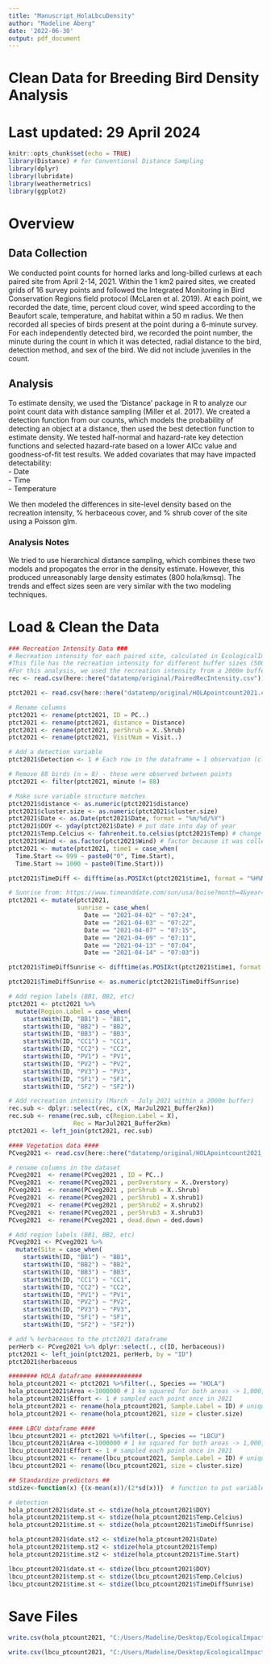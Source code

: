 ---
title: "Manuscript_HolaLbcuDensity"
author: "Madeline Aberg"
date: '2022-06-30'
output: pdf_document
---
# Clean Data for Breeding Bird Density Analysis
# Last updated: 29 April 2024

```{r setup, include=FALSE}
knitr::opts_chunk$set(echo = TRUE)
library(Distance) # for Conventional Distance Sampling
library(dplyr)
library(lubridate)
library(weathermetrics)
library(ggplot2)
```

# Overview
## Data Collection
We conducted point counts for horned larks and long-billed curlews at each paired site from April 2-14, 2021. Within the 1 km2 paired sites, we created grids of 16 survey points and followed the Integrated Monitoring in Bird Conservation Regions field protocol (McLaren et al. 2019). At each point, we recorded the date, time, percent cloud cover, wind speed according to the Beaufort scale, temperature, and habitat within a 50 m radius. We then recorded all species of birds present at the point during a 6-minute survey. For each independently detected bird, we recorded the point number, the minute during the count in which it was detected, radial distance to the bird, detection method, and sex of the bird. We did not include juveniles in the count.

## Analysis 
To estimate density, we used the ‘Distance’ package in R to analyze our point count data with distance sampling (Miller et al. 2017). We created a detection function from our counts, which models the probability of detecting an object at a distance, then used the best detection function to estimate density. We tested half-normal and hazard-rate key detection functions and selected hazard-rate based on a lower AICc value and goodness-of-fit test results. We added covariates that may have impacted detectability:  
- Date   
- Time  
- Temperature  

We then modeled the differences in site-level density based on the recreation intensity, % herbaceous cover, and % shrub cover of the site using a Poisson glm.

### Analysis Notes
We tried to use hierarchical distance sampling, which combines these two models and propogates the error in the density estimate. However, this produced unreasonably large density estimates (800 hola/kmsq). The trends and effect sizes seen are very similar with the two modeling techniques. 

# Load & Clean the Data
```{r}
### Recreation Intensity Data ###
# Recreation intensity for each paired site, calculated in EcologicalImpacts_01_RecreationIntensityAnalysis.Rmd  
#This file has the recreation intensity for different buffer sizes (500m - 5000m). 
#For this analysis, we used the recreation intensity from a 2000m buffer around the sites from March to July 2021. 
rec <- read.csv(here::here("datatemp/original/PairedRecIntensity.csv"))

ptct2021 <- read.csv(here::here("datatemp/original/HOLApointcount2021.csv")) # observation-level data

# Rename columns 
ptct2021 <- rename(ptct2021, ID = PC..)
ptct2021 <- rename(ptct2021, distance = Distance)
ptct2021 <- rename(ptct2021, perShrub = X..Shrub)
ptct2021 <- rename(ptct2021, VisitNum = Visit..)

# Add a detection variable
ptct2021$Detection <- 1 # Each row in the dataframe = 1 observation (cluster size gives the # of individuals)

# Remove 88 birds (n = 8) - these were observed between points
ptct2021 <- filter(ptct2021, minute != 88)

# Make sure variable structure matches
ptct2021$distance <- as.numeric(ptct2021$distance)
ptct2021$cluster.size <- as.numeric(ptct2021$cluster.size)
ptct2021$Date <- as.Date(ptct2021$Date, format = "%m/%d/%Y")
ptct2021$DOY <- yday(ptct2021$Date) # put date into day of year
ptct2021$Temp.Celcius <- fahrenheit.to.celsius(ptct2021$Temp) # change to celcius
ptct2021$Wind <- as.factor(ptct2021$Wind) # factor because it was collected on the Beaufort scale
ptct2021 <- mutate(ptct2021, time1 = case_when(
  Time.Start <= 999 ~ paste0("0", Time.Start), 
  Time.Start >= 1000 ~ paste0(Time.Start))) 

ptct2021$TimeDiff <- difftime(as.POSIXct(ptct2021$time1, format = "%H%M"), as.POSIXct("0:00", format = "%H:%M"), units = "min")

# Sunrise from: https://www.timeanddate.com/sun/usa/boise?month=4&year=2021 
ptct2021 <- mutate(ptct2021, 
                   sunrise = case_when(
                     Date == "2021-04-02" ~ "07:24", 
                     Date == "2021-04-03" ~ "07:22", 
                     Date == "2021-04-07" ~ "07:15", 
                     Date == "2021-04-09" ~ "07:11", 
                     Date == "2021-04-13" ~ "07:04", 
                     Date == "2021-04-14" ~ "07:03"))

ptct2021$TimeDiffSunrise <- difftime(as.POSIXct(ptct2021$time1, format = "%H%M"), as.POSIXct(ptct2021$sunrise, format = "%H:%M"), units = "min")

ptct2021$TimeDiffSunrise <- as.numeric(ptct2021$TimeDiffSunrise)

# Add region labels (BB1, BB2, etc)
ptct2021 <- ptct2021 %>%
  mutate(Region.Label = case_when(
    startsWith(ID, "BB1") ~ "BB1",
    startsWith(ID, "BB2") ~ "BB2",
    startsWith(ID, "BB3") ~ "BB3",
    startsWith(ID, "CC1") ~ "CC1", 
    startsWith(ID, "CC2") ~ "CC2",
    startsWith(ID, "PV1") ~ "PV1",
    startsWith(ID, "PV2") ~ "PV2",
    startsWith(ID, "PV3") ~ "PV3",
    startsWith(ID, "SF1") ~ "SF1",
    startsWith(ID, "SF2") ~ "SF2"))

# Add recreation intensity (March - July 2021 within a 2000m buffer) 
rec.sub <- dplyr::select(rec, c(X, MarJul2021_Buffer2km))
rec.sub <- rename(rec.sub, c(Region.Label = X),
                  Rec = MarJul2021_Buffer2km)  
ptct2021 <- left_join(ptct2021, rec.sub)

#### Vegetation data ####
PCveg2021 <- read.csv(here::here("datatemp/original/HOLApointcount2021_veg.csv"))

# rename columns in the dataset
PCveg2021  <- rename(PCveg2021 , ID = PC..)
PCveg2021  <- rename(PCveg2021 , perOverstory = X..Overstory)
PCveg2021  <- rename(PCveg2021 , perShrub = X..Shrub)
PCveg2021  <- rename(PCveg2021 , perShrub1 = X.shrub1)
PCveg2021  <- rename(PCveg2021 , perShrub2 = X.shrub2)
PCveg2021  <- rename(PCveg2021 , perShrub3 = X.shrub3)
PCveg2021  <- rename(PCveg2021 , dead.down = ded.down)

# Add region labels (BB1, BB2, etc)
PCveg2021 <- PCveg2021 %>%
  mutate(Site = case_when(
    startsWith(ID, "BB1") ~ "BB1",
    startsWith(ID, "BB2") ~ "BB2",
    startsWith(ID, "BB3") ~ "BB3",
    startsWith(ID, "CC1") ~ "CC1", 
    startsWith(ID, "CC2") ~ "CC2",
    startsWith(ID, "PV1") ~ "PV1",
    startsWith(ID, "PV2") ~ "PV2",
    startsWith(ID, "PV3") ~ "PV3",
    startsWith(ID, "SF1") ~ "SF1",
    startsWith(ID, "SF2") ~ "SF2"))

# add % herbaceous to the ptct2021 dataframe
perHerb <- PCveg2021 %>% dplyr::select(., c(ID, herbaceous))
ptct2021 <- left_join(ptct2021, perHerb, by = "ID")
ptct2021$herbaceous

######## HOLA dataframe #############
hola_ptcount2021 <- ptct2021 %>%filter(., Species == "HOLA")
hola_ptcount2021$Area <-1000000 # 1 km squared for both areas -> 1,000,000 sq m (to match distance)
hola_ptcount2021$Effort <- 1 # sampled each point once in 2021 
hola_ptcount2021 <- rename(hola_ptcount2021, Sample.Label = ID) # unique point names ("PV10")
hola_ptcount2021 <- rename(hola_ptcount2021, size = cluster.size)

#### LBCU dataframe ####
lbcu_ptcount2021 <- ptct2021 %>%filter(., Species == "LBCU")
lbcu_ptcount2021$Area <-1000000 # 1 km squared for both areas -> 1,000,000 sq m (to match distance)
lbcu_ptcount2021$Effort <- 1 # sampled each point once in 2021 
lbcu_ptcount2021 <- rename(lbcu_ptcount2021, Sample.Label = ID) # unique point names ("PV10")
lbcu_ptcount2021 <- rename(lbcu_ptcount2021, size = cluster.size)

## Standardize predictors ##
stdize<-function(x) {(x-mean(x))/(2*sd(x))}  # function to put variables on the same scale - based on Andrew Gelman paper (from 'practice_with_multiple_regression.Rmd' in EEB622)

# detection
hola_ptcount2021$date.st <- stdize(hola_ptcount2021$DOY)
hola_ptcount2021$temp.st <- stdize(hola_ptcount2021$Temp.Celcius)
hola_ptcount2021$time.st <- stdize(hola_ptcount2021$TimeDiffSunrise)

hola_ptcount2021$date.st2 <- stdize(hola_ptcount2021$Date)
hola_ptcount2021$temp.st2 <- stdize(hola_ptcount2021$Temp)
hola_ptcount2021$time.st2 <- stdize(hola_ptcount2021$Time.Start)

lbcu_ptcount2021$date.st <- stdize(lbcu_ptcount2021$DOY)
lbcu_ptcount2021$temp.st <- stdize(lbcu_ptcount2021$Temp.Celcius)
lbcu_ptcount2021$time.st <- stdize(lbcu_ptcount2021$TimeDiffSunrise)
```
# Save Files
```{r}
write.csv(hola_ptcount2021, "C:/Users/Madeline/Desktop/EcologicalImpactsManuscript/CleanData/HOLA_PointCount_Clean_29April2024.csv")

write.csv(lbcu_ptcount2021, "C:/Users/Madeline/Desktop/EcologicalImpactsManuscript/CleanData/LBCU_PointCount_Clean_29April2024.csv")
```


